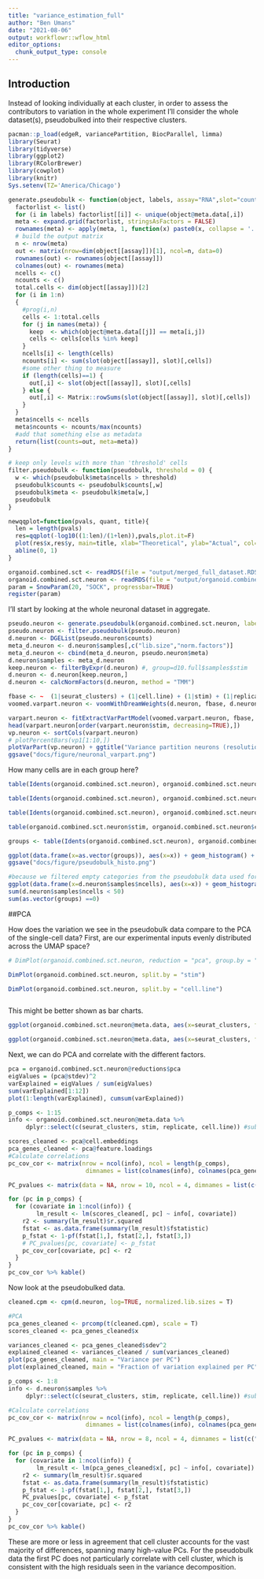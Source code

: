 ```yaml
---
title: "variance_estimation_full"
author: "Ben Umans"
date: "2021-08-06"
output: workflowr::wflow_html
editor_options:
  chunk_output_type: console
---
```


## Introduction

Instead of looking individually at each cluster, in order to assess the contributors to variation in the whole experiment I'll consider the whole dataset(s), pseudobulked into their respective clusters.

```r
pacman::p_load(edgeR, variancePartition, BiocParallel, limma)
library(Seurat)
library(tidyverse)
library(ggplot2)
library(RColorBrewer)
library(cowplot)
library(knitr)
Sys.setenv(TZ='America/Chicago')

generate.pseudobulk <- function(object, labels, assay="RNA",slot="counts") {
  factorlist <- list()
  for (i in labels) factorlist[[i]] <- unique(object@meta.data[,i])
  meta <- expand.grid(factorlist, stringsAsFactors = FALSE)
  rownames(meta) <- apply(meta, 1, function(x) paste0(x, collapse = '.'))
  # build the output matrix
  n <- nrow(meta)
  out <- matrix(nrow=dim(object[[assay]])[1], ncol=n, data=0)
  rownames(out) <- rownames(object[[assay]])
  colnames(out) <- rownames(meta)
  ncells <- c()
  ncounts <- c()
  total.cells <- dim(object[[assay]])[2]
  for (i in 1:n)
  {
    #prog(i,n)
    cells <- 1:total.cells
    for (j in names(meta)) {
      keep  <- which(object@meta.data[[j]] == meta[i,j])
      cells <- cells[cells %in% keep]
    }
    ncells[i] <- length(cells)
    ncounts[i] <- sum(slot(object[[assay]], slot)[,cells])
    #some other thing to measure
    if (length(cells)==1) {
      out[,i] <- slot(object[[assay]], slot)[,cells]
    } else {
      out[,i] <- Matrix::rowSums(slot(object[[assay]], slot)[,cells])
    }
  }
  meta$ncells <- ncells
  meta$ncounts <- ncounts/max(ncounts)
  #add that something else as metadata
  return(list(counts=out, meta=meta))
}

# keep only levels with more than 'threshold' cells
filter.pseudobulk <- function(pseudobulk, threshold = 0) {
  w <- which(pseudobulk$meta$ncells > threshold)
  pseudobulk$counts <- pseudobulk$counts[,w]
  pseudobulk$meta <- pseudobulk$meta[w,]
  pseudobulk
}

newqqplot=function(pvals, quant, title){
  len = length(pvals)
  res=qqplot(-log10((1:len)/(1+len)),pvals,plot.it=F)
  plot(res$x,res$y, main=title, xlab="Theoretical", ylab="Actual", col=ifelse(res$y>as.numeric(quantile(res$y, quant[1])), ifelse(res$y>as.numeric(quantile(res$y, quant[2])), "red", "blue"), "black"))
  abline(0, 1)
}

organoid.combined.sct <- readRDS(file = "output/merged_full_dataset.RDS")
organoid.combined.sct.neuron <- readRDS(file = "output/organoid.combined.full.sct.neuron.RDS")
param = SnowParam(20, "SOCK", progressbar=TRUE)
register(param)
```


I'll start by looking at the whole neuronal dataset in aggregate.
```r
pseudo.neuron <- generate.pseudobulk(organoid.combined.sct.neuron, labels = c("seurat_clusters", "stim", "replicate", "cell.line"))
pseudo.neuron <- filter.pseudobulk(pseudo.neuron)
d.neuron <- DGEList(pseudo.neuron$counts)
meta_d.neuron <- d.neuron$samples[,c("lib.size","norm.factors")]
meta_d.neuron <- cbind(meta_d.neuron, pseudo.neuron$meta)
d.neuron$samples <- meta_d.neuron
keep.neuron <- filterByExpr(d.neuron) #, group=d10.full$samples$stim
d.neuron <- d.neuron[keep.neuron,]
d.neuron <- calcNormFactors(d.neuron, method = "TMM")

fbase <- ~  (1|seurat_clusters) + (1|cell.line) + (1|stim) + (1|replicate)
voomed.varpart.neuron <- voomWithDreamWeights(d.neuron, fbase, d.neuron$samples, plot=TRUE)

varpart.neuron <- fitExtractVarPartModel(voomed.varpart.neuron, fbase, d.neuron$samples)
head(varpart.neuron[order(varpart.neuron$stim, decreasing=TRUE),])
vp.neuron <- sortCols(varpart.neuron)
# plotPercentBars(vp1[1:10,])
plotVarPart(vp.neuron) + ggtitle("Variance partition neurons (resolution=0.1)")
ggsave("docs/figure/neuronal_varpart.png")

```

How many cells are in each group here?

```r
table(Idents(organoid.combined.sct.neuron), organoid.combined.sct.neuron$stim) %>% kable(caption="Cells by cluster and treatment, neuronal datset")

table(Idents(organoid.combined.sct.neuron), organoid.combined.sct.neuron$replicate) %>% kable(caption="Cells by cluster and replicate, neuronal datset")

table(Idents(organoid.combined.sct.neuron), organoid.combined.sct.neuron$cell.line) %>% kable(caption="Cells by cluster and cell line, neuronal datset")

table(organoid.combined.sct.neuron$stim, organoid.combined.sct.neuron$cell.line) %>% kable(caption="Cells by treatment and individual, full datset")

groups <- table(Idents(organoid.combined.sct.neuron), organoid.combined.sct.neuron$cell.line, organoid.combined.sct.neuron$replicate, organoid.combined.sct.neuron$stim)

ggplot(data.frame(x=as.vector(groups)), aes(x=x)) + geom_histogram() + xlab("Cells per pseudobulk cluster") + ggtitle("Nummber of cells by grouping (Treatment, Cluster, Replicate, Cell line)")
ggsave("docs/figure/pseudobulk_histo.png")

#because we filtered empty categories from the pseudobulk data used for testing, instead we're really using something a little different
ggplot(data.frame(x=d.neuron$samples$ncells), aes(x=x)) + geom_histogram() + xlab("Cells per pseudobulk cluster") + ggtitle("Pseudobulk cluster sizes (Treatment, Cluster, Replicate, Cell line)")
sum(d.neuron$samples$ncells < 50)
sum(as.vector(groups) ==0)

```

##PCA

How does the variation we see in the pseudobulk data compare to the PCA of the single-cell data?  First, are our experimental inputs evenly distributed across the UMAP space?
```r
# DimPlot(organoid.combined.sct.neuron, reduction = "pca", group.by = "cell.line", dims = c(13,15), cols=brewer.pal(3, "Dark2")) 

DimPlot(organoid.combined.sct.neuron, split.by = "stim")

DimPlot(organoid.combined.sct.neuron, split.by = "cell.line")



```
This might be better shown as bar charts.
```r
ggplot(organoid.combined.sct.neuron@meta.data, aes(x=seurat_clusters, fill=cell.line)) + geom_bar() + scale_fill_brewer(palette = "Set2", "Cell line") + xlab("Seurat cluster") + ylab("Cell count")

ggplot(organoid.combined.sct.neuron@meta.data, aes(x=seurat_clusters, fill=stim)) + geom_bar() + scale_fill_brewer(palette = "Set2", "Treatment") + xlab("Seurat cluster") + ylab("Cell count")

```


Next, we can do PCA and correlate with the different factors.
```r

pca = organoid.combined.sct.neuron@reductions$pca
eigValues = (pca@stdev)^2
varExplained = eigValues / sum(eigValues)
sum(varExplained[1:12])
plot(1:length(varExplained), cumsum(varExplained))

p_comps <- 1:15
info <- organoid.combined.sct.neuron@meta.data %>% 
     dplyr::select(c(seurat_clusters, stim, replicate, cell.line)) #subset sample info for technical/biological variables

scores_cleaned <- pca@cell.embeddings
pca_genes_cleaned <- pca@feature.loadings
#Calculate correlations
pc_cov_cor <- matrix(nrow = ncol(info), ncol = length(p_comps), 
                      dimnames = list(colnames(info), colnames(pca_genes_cleaned)[p_comps])) 

PC_pvalues <- matrix(data = NA, nrow = 10, ncol = 4, dimnames = list(c("PC1", "PC2", "PC3", "PC4", "PC5", "PC6", "PC7", "PC8", "PC9", "PC10"), c("cluster", "treatment", "replicate", "individual")))

for (pc in p_comps) { 
  for (covariate in 1:ncol(info)) { 
        lm_result <- lm(scores_cleaned[, pc] ~ info[, covariate]) 
    r2 <- summary(lm_result)$r.squared 
    fstat <- as.data.frame(summary(lm_result)$fstatistic)
    p_fstat <- 1-pf(fstat[1,], fstat[2,], fstat[3,])
    # PC_pvalues[pc, covariate] <- p_fstat
    pc_cov_cor[covariate, pc] <- r2 
  } 
} 
pc_cov_cor %>% kable() 
```



Now look at the pseudobulked data.
```r

cleaned.cpm <- cpm(d.neuron, log=TRUE, normalized.lib.sizes = T)

#PCA
pca_genes_cleaned <- prcomp(t(cleaned.cpm), scale = T)
scores_cleaned <- pca_genes_cleaned$x

variances_cleaned <- pca_genes_cleaned$sdev^2
explained_cleaned <- variances_cleaned / sum(variances_cleaned)
plot(pca_genes_cleaned, main = "Variance per PC")
plot(explained_cleaned, main = "Fraction of variation explained per PC")

p_comps <- 1:8
info <- d.neuron$samples %>% 
     dplyr::select(c(seurat_clusters, stim, replicate, cell.line)) #subset sample info for technical/biological variables

#Calculate correlations
pc_cov_cor <- matrix(nrow = ncol(info), ncol = length(p_comps), 
                      dimnames = list(colnames(info), colnames(pca_genes_cleaned$x)[p_comps])) 

PC_pvalues <- matrix(data = NA, nrow = 8, ncol = 4, dimnames = list(c("PC1", "PC2", "PC3", "PC4", "PC5", "PC6", "PC7", "PC8"), c("cluster", "treatment", "replicate", "individual")))

for (pc in p_comps) { 
  for (covariate in 1:ncol(info)) { 
        lm_result <- lm(pca_genes_cleaned$x[, pc] ~ info[, covariate]) 
    r2 <- summary(lm_result)$r.squared 
    fstat <- as.data.frame(summary(lm_result)$fstatistic)
    p_fstat <- 1-pf(fstat[1,], fstat[2,], fstat[3,])
    PC_pvalues[pc, covariate] <- p_fstat
    pc_cov_cor[covariate, pc] <- r2 
  } 
} 
pc_cov_cor %>% kable() 
```

These are more or less in agreement that cell cluster accounts for the vast majority of differences, spanning many high-value PCs.  For the pseudobulk data the first PC does not particularly correlate with cell cluster, which is consistent with the high residuals seen in the variance decomposition.
